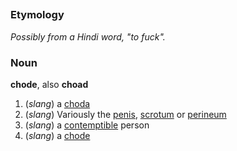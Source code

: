 =={{en}}==

===Etymology===
''Possibly from a Hindi word, "to fuck".''

===Noun===
'''chode''', also '''choad'''

#(''slang'') a [[choda]]
#(''slang'') Variously the [[penis]], [[scrotum]] or [[perineum]]
#(''slang'') a [[contemptible]] person
#(''slang'') a [[chode]]